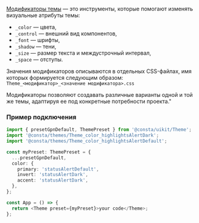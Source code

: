 [Модификаторы темы](##LIBS.LIB.STAND/lib:portal/stand:theme-themeabout/hash:модификаторы) — это инструменты, которые помогают изменять визуальные атрибуты темы:

- `_color` — цвета,
- `_control` — внешний вид компонентов,
- `_font` — шрифты,
- `_shadow` — тени,
- `_size` — размер текста и междустрочный интервал,
- `_space` — отступы.

Значения модификаторов описываются в отдельных CSS-файлах, имя которых формируется следующим образом: `Theme_<модификатор>_<значение модификатора>.css`

Модификаторы позволяют создавать различные варианты одной и той же темы, адаптируя ее под конкретные потребности проекта."

### Пример подключения

```ts
import { presetGpnDefault, ThemePreset } from '@consta/uikit/Theme';
import '@consta/themes/Theme_color_highlightsAlertDark';
import '@consta/themes/Theme_color_highlightsAlertDefault';

const myPreset: ThemePreset = {
  ...presetGpnDefault,
  color: {
    primary: 'statusAlertDefault',
    invert: 'statusAlertDark',
    accent: 'statusAlertDark',
  },
};

const App = () => {
  return <Theme preset={myPreset}>your code</Theme>;
};
```
